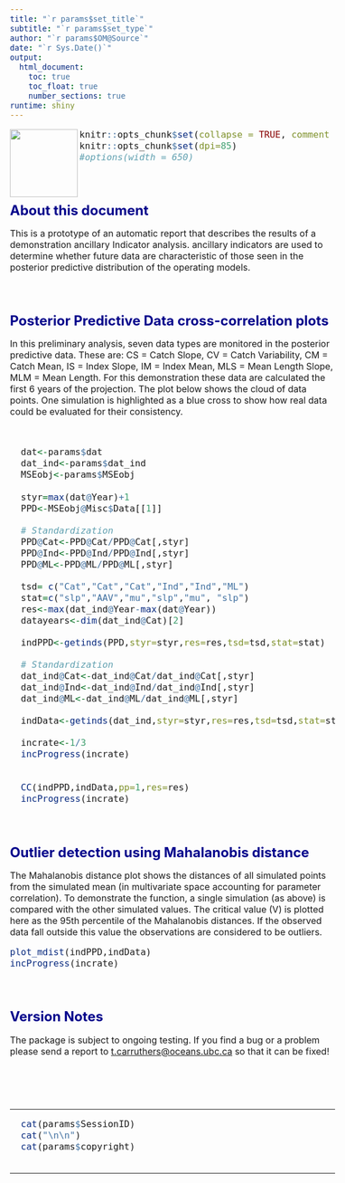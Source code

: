 ```yaml
---
title: "`r params$set_title`"
subtitle: "`r params$set_type`"
author: "`r params$OM@Source`"
date: "`r Sys.Date()`"
output: 
  html_document:
    toc: true
    toc_float: true
    number_sections: true    
runtime: shiny   
---
```



<style type="text/css">

body{ /* Normal  */
   font-size: 16px;
}
td {  /* Table  */
   font-size: 16px;
}
title { /* title */
 font-size: 26px;
}
h1 { /* Header 1 */
 font-size: 24px;
 color: DarkBlue;
}
h2 { /* Header 2 */
 font-size: 21px;
 color: DarkBlue;
}
h3 { /* Header 3 */
 font-size: 19px;
 color: DarkBlue;
}
code.r{ /* Code block */
  font-size: 16px;
}
pre { /* Code block */
  font-size: 16px
}
</style>


<img src="logo.png" width="120" align="left">



```r
knitr::opts_chunk$set(collapse = TRUE, comment = "#>")
knitr::opts_chunk$set(dpi=85)
#options(width = 650)
```

<br>


# About this document

This is a prototype of an automatic report that describes the results of a demonstration ancillary Indicator analysis. ancillary indicators are used to determine whether future data are characteristic of those seen in the posterior predictive distribution of the operating models. 

<br>

# Posterior Predictive Data cross-correlation plots

In this preliminary analysis, seven data types are monitored in the posterior predictive data. These are: CS = Catch Slope, CV = Catch Variability, CM = Catch Mean, IS = Index Slope, IM = Index Mean, MLS = Mean Length Slope, MLM = Mean Length. For this demonstration these data are calculated the first 6 years of the projection. The plot below shows the cloud of data points. One simulation is highlighted as a blue cross to show how real data could be evaluated for their consistency.  

<br>

```r
 
  dat<-params$dat
  dat_ind<-params$dat_ind
  MSEobj<-params$MSEobj
  
  styr=max(dat@Year)+1
  PPD<-MSEobj@Misc$Data[[1]]

  # Standardization
  PPD@Cat<-PPD@Cat/PPD@Cat[,styr]
  PPD@Ind<-PPD@Ind/PPD@Ind[,styr]
  PPD@ML<-PPD@ML/PPD@ML[,styr]

  tsd= c("Cat","Cat","Cat","Ind","Ind","ML")
  stat=c("slp","AAV","mu","slp","mu", "slp")
  res<-max(dat_ind@Year-max(dat@Year))
  datayears<-dim(dat_ind@Cat)[2]

  indPPD<-getinds(PPD,styr=styr,res=res,tsd=tsd,stat=stat)

  # Standardization
  dat_ind@Cat<-dat_ind@Cat/dat_ind@Cat[,styr]
  dat_ind@Ind<-dat_ind@Ind/dat_ind@Ind[,styr]
  dat_ind@ML<-dat_ind@ML/dat_ind@ML[,styr]

  indData<-getinds(dat_ind,styr=styr,res=res,tsd=tsd,stat=stat)

  incrate<-1/3
  incProgress(incrate)
   

  CC(indPPD,indData,pp=1,res=res)
  incProgress(incrate)
```

<br>


# Outlier detection using Mahalanobis distance

The Mahalanobis distance plot shows the distances of all simulated points from the simulated mean (in multivariate space accounting for parameter correlation). To demonstrate the function, a single simulation (as above) is compared with the other simulated values. The critical value (V) is plotted here as the 95th percentile of the Mahalanobis distances. If the observed data fall outside this value the observations are considered to be outliers. 
<br>

```r

plot_mdist(indPPD,indData)
incProgress(incrate)
```


<br>


# Version Notes

The package is subject to ongoing testing. If you find a bug or a problem please send a report to <t.carruthers@oceans.ubc.ca> so that it can be fixed!  

<br clear="both"/>
<br clear="both"/>
<br clear="both"/>

<hr />
```r

  
  cat(params$SessionID)
  cat("\n\n")
  cat(params$copyright)
 

```
<hr />
